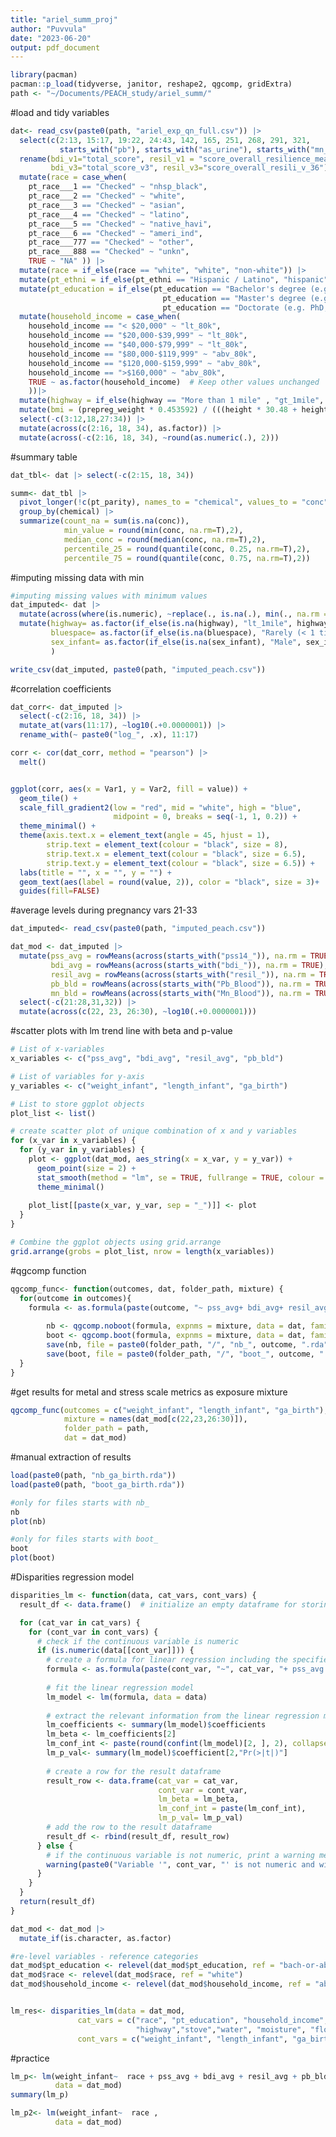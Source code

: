 ```yaml
---
title: "ariel_summ_proj"
author: "Puvvula"
date: "2023-06-20"
output: pdf_document
---
```


```r
library(pacman)
pacman::p_load(tidyverse, janitor, reshape2, qgcomp, gridExtra)
path <- "~/Documents/PEACH_study/ariel_summ/"
```

#load and tidy variables
```r
dat<- read_csv(paste0(path, "ariel_exp_qn_full.csv")) |>
  select(c(2:13, 15:17, 19:22, 24:43, 142, 165, 251, 268, 291, 321, 
           starts_with("pb"), starts_with("as_urine"), starts_with("mn_blood"), starts_with("mo_urine")))|>
  rename(bdi_v1="total_score", resil_v1 = "score_overall_resilience_mean", 
         bdi_v3="total_score_v3", resil_v3="score_overall_resili_v_36") |>
  mutate(race = case_when(
    pt_race___1 == "Checked" ~ "nhsp_black",
    pt_race___2 == "Checked" ~ "white",
    pt_race___3 == "Checked" ~ "asian",
    pt_race___4 == "Checked" ~ "latino",
    pt_race___5 == "Checked" ~ "native_havi",
    pt_race___6 == "Checked" ~ "ameri_ind",
    pt_race___777 == "Checked" ~ "other",
    pt_race___888 == "Checked" ~ "unkn",
    TRUE ~ "NA" )) |>
  mutate(race = if_else(race == "white", "white", "non-white")) |>
  mutate(pt_ethni = if_else(pt_ethni == "Hispanic / Latino", "hispanic", "non-hispanic")) |>
  mutate(pt_education = if_else(pt_education == "Bachelor's degree (e.g. BA, BS)" | 
                                  pt_education == "Master's degree (e.g. MA, MS, MEd)"| 
                                  pt_education == "Doctorate (e.g. PhD, EdD)", "bach-or-abv", "lt-bach")) |>
  mutate(household_income = case_when(
    household_income == "< $20,000" ~ "lt_80k",
    household_income == "$20,000-$39,999" ~ "lt_80k",
    household_income == "$40,000-$79,999" ~ "lt_80k",
    household_income == "$80,000-$119,999" ~ "abv_80k",
    household_income == "$120,000-$159,999" ~ "abv_80k",
    household_income == ">$160,000" ~ "abv_80k",
    TRUE ~ as.factor(household_income)  # Keep other values unchanged
    ))|>
  mutate(highway = if_else(highway == "More than 1 mile" , "gt_1mile", "lt_1mile")) |>
  mutate(bmi = (prepreg_weight * 0.453592) / (((height * 30.48 + height_2 * 2.54) / 100) ^ 2))  |>
  select(-c(3:12,18,27:34)) |>
  mutate(across(c(2:16, 18, 34), as.factor)) |>
  mutate(across(-c(2:16, 18, 34), ~round(as.numeric(.), 2)))
```

#summary table
```r
dat_tbl<- dat |> select(-c(2:15, 18, 34))

summ<- dat_tbl |>
  pivot_longer(!c(pt_parity), names_to = "chemical", values_to = "conc")|>
  group_by(chemical) |>
  summarize(count_na = sum(is.na(conc)),
            min_value = round(min(conc, na.rm=T),2),
            median_conc = round(median(conc, na.rm=T),2),
            percentile_25 = round(quantile(conc, 0.25, na.rm=T),2),
            percentile_75 = round(quantile(conc, 0.75, na.rm=T),2))
```

#imputing missing data with min
```r
#imputing missing values with minimum values
dat_imputed<- dat |>
  mutate(across(where(is.numeric), ~replace(., is.na(.), min(., na.rm = TRUE))))  |>
  mutate(highway= as.factor(if_else(is.na(highway), "lt_1mile", highway)),
         bluespace= as.factor(if_else(is.na(bluespace), "Rarely (< 1 time per month)", bluespace)),
         sex_infant= as.factor(if_else(is.na(sex_infant), "Male", sex_infant))
         )

write_csv(dat_imputed, paste0(path, "imputed_peach.csv"))
```


#correlation coefficients 
```r
dat_corr<- dat_imputed |> 
  select(-c(2:16, 18, 34)) |>
  mutate_at(vars(11:17), ~log10(.+0.0000001)) |>
  rename_with(~ paste0("log_", .x), 11:17)

corr <- cor(dat_corr, method = "pearson") |>
  melt()


ggplot(corr, aes(x = Var1, y = Var2, fill = value)) +
  geom_tile() +
  scale_fill_gradient2(low = "red", mid = "white", high = "blue", 
                       midpoint = 0, breaks = seq(-1, 1, 0.2)) +
  theme_minimal() +
  theme(axis.text.x = element_text(angle = 45, hjust = 1),
        strip.text = element_text(colour = "black", size = 8),
        strip.text.x = element_text(colour = "black", size = 6.5),
        strip.text.y = element_text(colour = "black", size = 6.5)) +
  labs(title = "", x = "", y = "") +
  geom_text(aes(label = round(value, 2)), color = "black", size = 3)+
  guides(fill=FALSE)
```

#average levels during pregnancy vars 21-33
```r
dat_imputed<- read_csv(paste0(path, "imputed_peach.csv"))

dat_mod <- dat_imputed |>
  mutate(pss_avg = rowMeans(across(starts_with("pss14_")), na.rm = TRUE),
         bdi_avg = rowMeans(across(starts_with("bdi_")), na.rm = TRUE),
         resil_avg = rowMeans(across(starts_with("resil_")), na.rm = TRUE),
         pb_bld = rowMeans(across(starts_with("Pb_Blood")), na.rm = TRUE),
         mn_bld = rowMeans(across(starts_with("Mn_Blood")), na.rm = TRUE)) |>
  select(-c(21:28,31,32)) |>
  mutate(across(c(22, 23, 26:30), ~log10(.+0.0000001)))
```

#scatter plots with lm trend line with beta and p-value
```r
# List of x-variables
x_variables <- c("pss_avg", "bdi_avg", "resil_avg", "pb_bld")

# List of variables for y-axis
y_variables <- c("weight_infant", "length_infant", "ga_birth")

# List to store ggplot objects
plot_list <- list()

# create scatter plot of unique combination of x and y variables
for (x_var in x_variables) {
  for (y_var in y_variables) {
    plot <- ggplot(dat_mod, aes_string(x = x_var, y = y_var)) +
      geom_point(size = 2) +
      stat_smooth(method = "lm", se = TRUE, fullrange = TRUE, colour = "gray50")+
      theme_minimal()
    
    plot_list[[paste(x_var, y_var, sep = "_")]] <- plot
  }
}

# Combine the ggplot objects using grid.arrange
grid.arrange(grobs = plot_list, nrow = length(x_variables))
```

#qgcomp function
```r
qgcomp_func<- function(outcomes, dat, folder_path, mixture) {
  for(outcome in outcomes){
    formula <- as.formula(paste(outcome, "~ pss_avg+ bdi_avg+ resil_avg+ pb_bld+ mn_bld+ Pb_Urine_V1+ As_Urine_V1+ Mo_Urine_V1+ ","age + bmi+ sex_infant+ pt_education+ household_income+ race"))
       
        nb <- qgcomp.noboot(formula, expnms = mixture, data = dat, family= gaussian(), q=4)
        boot <- qgcomp.boot(formula, expnms = mixture, data = dat, family= gaussian(), q=4, B = 200, seed = 2022)
        save(nb, file = paste0(folder_path, "/", "nb_", outcome, ".rda"))
        save(boot, file = paste0(folder_path, "/", "boot_", outcome, ".rda"))
  }
}
```

#get results for metal and stress scale metrics as exposure mixture
```r
qgcomp_func(outcomes = c("weight_infant", "length_infant", "ga_birth"), 
            mixture = names(dat_mod[c(22,23,26:30)]),
            folder_path = path, 
            dat = dat_mod)
```

#manual extraction of results
```r
load(paste0(path, "nb_ga_birth.rda"))
load(paste0(path, "boot_ga_birth.rda"))

#only for files starts with nb_
nb
plot(nb)

#only for files starts with boot_
boot
plot(boot)
```


#Disparities regression model

```r
disparities_lm <- function(data, cat_vars, cont_vars) {
  result_df <- data.frame()  # initialize an empty dataframe for storing results

  for (cat_var in cat_vars) {
    for (cont_var in cont_vars) {
      # check if the continuous variable is numeric
      if (is.numeric(data[[cont_var]])) {
        # create a formula for linear regression including the specified variables
        formula <- as.formula(paste(cont_var, "~", cat_var, "+ pss_avg + bdi_avg + resil_avg + pb_bld + mn_bld + Pb_Urine_V1 + As_Urine_V1 + Mo_Urine_V1"))
        
        # fit the linear regression model
        lm_model <- lm(formula, data = data)
        
        # extract the relevant information from the linear regression model
        lm_coefficients <- summary(lm_model)$coefficients
        lm_beta <- lm_coefficients[2]
        lm_conf_int <- paste(round(confint(lm_model)[2, ], 2), collapse = " - ")
        lm_p_val<- summary(lm_model)$coefficient[2,"Pr(>|t|)"]
        
        # create a row for the result dataframe
        result_row <- data.frame(cat_var = cat_var,
                                 cont_var = cont_var,
                                 lm_beta = lm_beta,
                                 lm_conf_int = paste(lm_conf_int),
                                 lm_p_val= lm_p_val)
        # add the row to the result dataframe
        result_df <- rbind(result_df, result_row)
      } else {
        # if the continuous variable is not numeric, print a warning message
        warning(paste0("Variable '", cont_var, "' is not numeric and will be skipped."))
      }
    }
  }
  return(result_df)
}
```

```r
dat_mod <- dat_mod |>
  mutate_if(is.character, as.factor)

#re-level variables - reference categories
dat_mod$pt_education <- relevel(dat_mod$pt_education, ref = "bach-or-abv")
dat_mod$race <- relevel(dat_mod$race, ref = "white")
dat_mod$household_income <- relevel(dat_mod$household_income, ref = "abv_80k")


lm_res<- disparities_lm(data = dat_mod,
               cat_vars = c("race", "pt_education", "household_income", "mold_mildew", "type_house", "year_house", 
                            "highway","stove","water", "moisture", "floors", "vacuum", "greenspace", "bluespace") ,
               cont_vars = c("weight_infant", "length_infant", "ga_birth"))

```

#practice
```r
lm_p<- lm(weight_infant~  race + pss_avg + bdi_avg + resil_avg + pb_bld + mn_bld + Pb_Urine_V1 + As_Urine_V1 + Mo_Urine_V1, 
          data = dat_mod)
summary(lm_p)

lm_p2<- lm(weight_infant~  race , 
          data = dat_mod)
```


